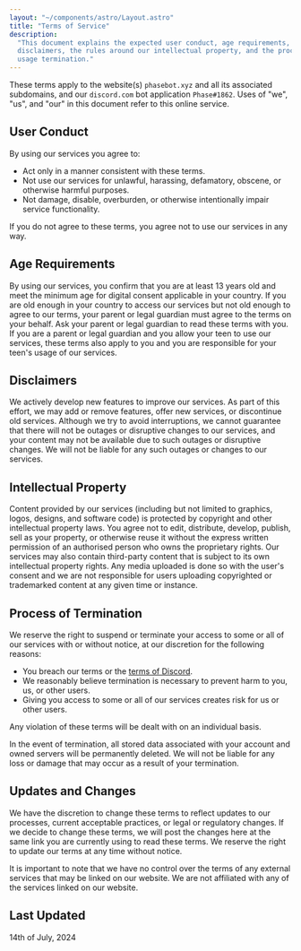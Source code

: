 ```yaml
---
layout: "~/components/astro/Layout.astro"
title: "Terms of Service"
description:
  "This document explains the expected user conduct, age requirements, certain
  disclaimers, the rules around our intellectual property, and the process of
  usage termination."
---
```


These terms apply to the website(s) `phasebot.xyz` and all its associated
subdomains, and our `discord.com` bot application `Phase#1862`. Uses of "we",
"us", and "our" in this document refer to this online service.

## User Conduct

By using our services you agree to:

- Act only in a manner consistent with these terms.
- Not use our services for unlawful, harassing, defamatory, obscene, or
  otherwise harmful purposes.
- Not damage, disable, overburden, or otherwise intentionally impair service
  functionality.

If you do not agree to these terms, you agree not to use our services in any
way.

## Age Requirements

By using our services, you confirm that you are at least 13 years old and meet
the minimum age for digital consent applicable in your country. If you are old
enough in your country to access our services but not old enough to agree to our
terms, your parent or legal guardian must agree to the terms on your behalf. Ask
your parent or legal guardian to read these terms with you. If you are a parent
or legal guardian and you allow your teen to use our services, these terms also
apply to you and you are responsible for your teen's usage of our services.

## Disclaimers

We actively develop new features to improve our services. As part of this
effort, we may add or remove features, offer new services, or discontinue old
services. Although we try to avoid interruptions, we cannot guarantee that there
will not be outages or disruptive changes to our services, and your content may
not be available due to such outages or disruptive changes. We will not be
liable for any such outages or changes to our services.

## Intellectual Property

Content provided by our services (including but not limited to graphics, logos,
designs, and software code) is protected by copyright and other intellectual
property laws. You agree not to edit, distribute, develop, publish, sell as your
property, or otherwise reuse it without the express written permission of an
authorised person who owns the proprietary rights. Our services may also contain
third-party content that is subject to its own intellectual property rights. Any
media uploaded is done so with the user's consent and we are not responsible for
users uploading copyrighted or trademarked content at any given time or
instance.

## Process of Termination

We reserve the right to suspend or terminate your access to some or all of our
services with or without notice, at our discretion for the following reasons:

- You breach our terms or the [terms of Discord].
- We reasonably believe termination is necessary to prevent harm to you, us, or
  other users.
- Giving you access to some or all of our services creates risk for us or other
  users.

Any violation of these terms will be dealt with on an individual basis.

In the event of termination, all stored data associated with your account and
owned servers will be permanently deleted. We will not be liable for any loss or
damage that may occur as a result of your termination.

## Updates and Changes

We have the discretion to change these terms to reflect updates to our
processes, current acceptable practices, or legal or regulatory changes. If we
decide to change these terms, we will post the changes here at the same link you
are currently using to read these terms. We reserve the right to update our
terms at any time without notice.

It is important to note that we have no control over the terms of any external
services that may be linked on our website. We are not affiliated with any of
the services linked on our website.

## Last Updated

14th of July, 2024

[terms of Discord]: https://discord.com/terms
